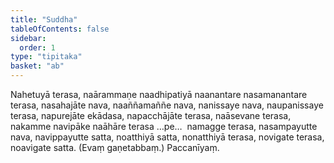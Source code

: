 ```yaml
---
title: "Suddha"
tableOfContents: false
sidebar:
  order: 1
type: "tipitaka"
basket: "ab"
---
```



<DynamicBreadcrumb />

<Division number="61">

<Paragraph number="2423">
Nahetuyā terasa, naārammaṇe naadhipatiyā naanantare nasamanantare terasa, nasahajāte nava, naaññamaññe nava, nanissaye nava, naupanissaye terasa, napurejāte ekādasa, napacchājāte terasa, naāsevane terasa, nakamme navipāke naāhāre terasa …pe…  namagge terasa, nasampayutte nava, navippayutte satta, noatthiyā satta, nonatthiyā terasa, novigate terasa, noavigate satta. (Evaṃ gaṇetabbaṃ.)

</Paragraph>
</Division>

<Paragraph number="2424" type="center">
Paccanīyaṃ.
</Paragraph>